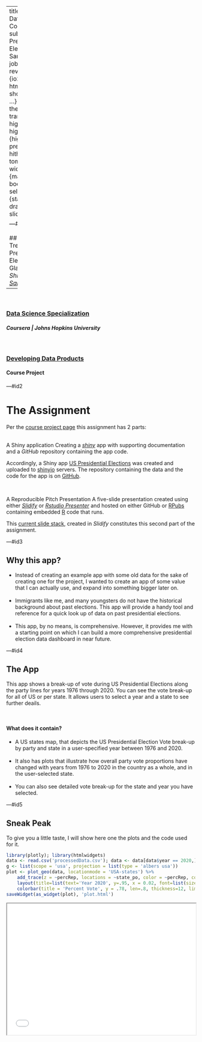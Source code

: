 ---
title       : Developing Data Products Course Project
subtitle    : US Presidential Elections
author      : Sangeeta Shah
job         : 
framework   : revealjs        # {io2012, html5slides, shower, dzslides, ...}
revealjs    :
    theme: night
    transition: convex
highlighter : highlight.js  # {highlight.js, prettify, highlight}
hitheme     : tomorrow      # 
widgets     : []            # {mathjax, quiz, bootstrap}
mode        : selfcontained # {standalone, draft}
knit        : slidify::knit2slides  


---#id1  

<link rel="preconnect" href="https://fonts.googleapis.com">
<link rel="preconnect" href="https://fonts.gstatic.com" crossorigin>
<link href="https://fonts.googleapis.com/css2?family=Kalam:wght@400;700&display=swap" rel="stylesheet">  

<style>
.reveal h1, .reveal h2, .reveal h3, .reveal h4, .reveal h5, .reveal h6 { 
    font-size: 2.4em; color: #bbb; padding-bottom: 10px;font-family: 'Kalam'; } 
.reveal h1 { padding-bottom: 0; }
.reveal h1, .reveal h2 { font-size: 1.8em; color:#fff }
.reveal h3 { font-size: 1.4em; padding-bottom: 5px; }
.reveal h4 { font-size: 1.2em; }
.reveal h5 { font-size: 1em; }
.reveal h6 { font-size: .8em; }
.reveal ul, .reveal p { font-size: .8em; }
.reveal pre { width: 95%; font-size: .45em; margin: 15px 0;}
.reveal span.paraHeader { color: #17d; display: block; margin-bottom: 7px; font-family: 'Kalam'; font-size: 1.3em;}
#id2, #id3, #id4, #id5 { text-align: left; color: #bbb; }
#id3 h2, #id4 h4, #id5 h2 { color: #17d; }
#id4 h4 { margin-bottom: 0; }
</style>


## Party Voting Trends in US Presidential Elections At a Glance
### A _Shiny App_ By [_Sangeeta Shah_](https://www.linkedin.com/in/sangeetashah)  
&nbsp;  
--------------------  
&nbsp;  

### [Data Science Specialization](https://www.coursera.org/specializations/jhu-data-science)
##### Coursera | Johns Hopkins University  
&nbsp;  

### [Developing Data Products](https://www.coursera.org/learn/data-products/home/welcome)  
#### Course Project   



---#id2

# The Assignment 

Per the [course project page](https://www.coursera.org/learn/data-products/peer/tMYrn/course-project-shiny-application-and-reproducible-pitch)
this assignment has 2 parts:  
&nbsp;  

<span class="paraHeader">A Shiny application</span> Creating a 
[_shiny_](https://shiny.rstudio.com/) app with supporting documentation and a 
_GitHub_ repository containing the app code.  

Accordingly, a Shiny app [US Presidential Elections](https://shahstewart.shinyapps.io/US_PresidentialElections/) 
was created and uploaded to [shinyio](https://www.shinyapps.io/) servers. The repository containing the data and 
the code for the app is on [GitHub](https://github.com/shahstewart/Shiny1-USElections).  

&nbsp;  

<span class="paraHeader">A Reproducible Pitch Presentation</span> A five-slide presentation created using either 
[_Slidify_](https://github.com/ramnathv/slidify)
or [_Rstudio Presenter_](https://support.rstudio.com/hc/en-us/articles/200486468-Authoring-R-Presentations)
and hosted on either GitHub or [RPubs](https://rpubs.com/shahstewart)
containing embedded [R](https://www.r-project.org/) code that runs.  
  
This [current slide stack](https://rpubs.com/shahstewart/USPresElAppPitch), created in _Slidify_ constitutes 
this second part of the assignment.


---#id3

## Why this app?

- Instead of creating an example app with some old data for the sake of creating one for the project,
  I wanted to create an app of some value that I can actually use, and expand into something bigger later on.  
&nbsp;  
- Immigrants like me, and many youngsters do not have the historical background about past elections.
  This app will provide a handy tool and reference for a quick look up of data on past presidential elections.  
&nbsp;  
- This app, by no means, is comprehensive. However, it provides me with a starting point on which I can
  build a more comprehensive presidential election data dashboard in near future.


---#id4  

## The App  
This app shows a break-up of vote during US Presidential Elections along the party lines for years 1976 through 2020.
You can see the vote break-up for all of US or per state. It allows users to select a year and a state to see 
further deails.

&nbsp;  

#### What does it contain?
- A US states map, that depicts the US Presidential Election Vote break-up by party and 
  state in a user-specified year between 1976 and 2020.  
&nbsp;  
- It also has plots that illustrate how overall party vote proportions have changed with years 
  from 1976 to 2020 in the country as a whole, and in the user-selected state.  
&nbsp;  
- You can also see detailed vote break-up for the state and year you have selected.


---#id5

## Sneak Peak
To give you a little taste, I will show here one the plots and the code used for it. 

```r
library(plotly); library(htmlwidgets)
data <- read.csv('processedData.csv'); data <- data[data$year == 2020,]
g <- list(scope = 'usa', projection = list(type = 'albers usa'))
plot <- plot_geo(data, locationmode = 'USA-states') %>% 
    add_trace(z = ~percRep, locations = ~state_po, color = ~percRep, colorscale = 'Bluered',text = ~hover, hoverinfo = 'text') %>%
    layout(title=list(text='Year 2020', y=.95, x = 0.02, font=list(size=24, family='Open Sans')), geo = g) %>%
    colorbar(title = 'Percent Vote', y = .78, len=.8, thickness=12, limits = c(0, 100), tickvals = c(10, 90), ticktext = c('90+% \nDem', '90+% \nRep'))
saveWidget(as_widget(plot), 'plot.html')
```
<iframe src="plot.html" width=100% height=350></iframe>




